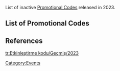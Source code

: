 {{CustomTabs|rootpage=Promotional Code
|tab1 = Overview
|tab2 = History
}}
{{CustomTabs|rootpage=Promotional Code/History|class=custom-tabs-secondary
|tab1 = Current
|tab2 = 2024
|tab3 = 2023
|tab4 = 2022
|tab5 = 2021
|tab6 = 2020
}}
List of inactive [[Promotional Code]]s released in 2023.

==List of Promotional Codes==
{{Code Row/Header}}
{{Code Row<!--
	-->|JB95D2V5XGJ5|A<!--
	-->|Mora*20,000;Hero's Wit*2;Adventurer's Experience*5;Charcoal-Baked Ajilenakh Cake*5;Curry Shrimp*5<!--
	-->|2023-12-20|2024-04-09<!--
-->}}
{{Code Row<!--
	-->|NA88ANTJL5SD|A<!--
	-->|Primogem*60;Adventurer's Experience*5<!--
	-->|2023-12-20|2024-03-02<!--
-->}}
{{Code Row<!--
	-->|NNDFKSKEX6TH|A<!--
	-->|Mora*10,000;Adventurer's Experience*10;Fine Enhancement Ore*5;Stir-Fried Fish Noodles*5;Jueyun Chili Chicken*5<!--
	-->|2023-12-20|2024-01-16<!--
-->}}
{{Code Row<!--
	-->|HJGDJA2FW7FH|A<!--
	-->|Mora*10,000;Adventurer's Experience*10;Fine Enhancement Ore*5;Stir-Fried Fish Noodles*5;Jueyun Chili Chicken*5<!--
	-->|2023-12-20|2024-01-16<!--
-->}}
{{Code Row<!--
	-->|EA8RWDMBVRTR|A<!--
	-->|Primogem*60;Adventurer's Experience*5<!--
	-->|2023-11-07|2024-01-08<!--
-->}}
{{Code Row<!--
	-->|[https://act.hoyoverse.com/ys/event/hoyofest2023-xrdqyw/index.html HoYoFEST 2023]|A|notacode=yes<!--
	-->|Mora*20,000<!--
	-->|2023-07-10|2023-12-31<!--
	-->|Code will hit max usage at 2,300,000<!--
-->}}
{{Code Row<!--
	-->|RS99D5LVTM6V|G<!--
	-->|Primogem*100;Mystic Enhancement Ore*10<!--
	-->|2023-12-08|2023-12-09<!--
	-->|4.3 Livestream Codes<!--
-->}}
{{Code Row<!--
	-->|UBRQC4MCT4PZ|G<!--
	-->|Primogem*100;Adventurer's Experience*5<!--
	-->|2023-12-08|2023-12-09<!--
	-->|4.3 Livestream Codes<!--
-->}}
{{Code Row<!--
	-->|8BQ9CMMVS5PM|G<!--
	-->|Primogem*100;Mora*50,000<!--
	-->|2023-12-08|2023-12-09<!--
	-->|4.3 Livestream Codes<!--
-->}}
{{Code Row<!--
	-->|SEN3VLELVJV2|CN<!--
	-->|Primogem*100;Mystic Enhancement Ore*10<!--
	-->|2023-12-08|2023-12-09<!--
	-->|4.3 CN Livestream Codes<!--
-->}}
{{Code Row<!--
	-->|WX6JDLFLC3CN|CN<!--
	-->|Primogem*100;Adventurer's Experience*5<!--
	-->|2023-12-08|2023-12-09<!--
	-->|4.3 CN Livestream Codes<!--
-->}}
{{Code Row<!--
	-->|WWNKULX5VJXA|CN<!--
	-->|Primogem*100;Mora*50,000<!--
	-->|2023-12-08|2023-12-09<!--
	-->|4.3 CN Livestream Codes<!--
-->}}
{{Code Row<!--
	-->|6T8NWE3HD7PD|A<!--
	-->|Primogem*60;Adventurer's Experience*5<!--
	-->|2023-09-26|2023-12-08<!--
-->}}
{{Code Row<!--
	-->|YT9L3UFSZXF9;YT9L2DWTYWWM|A<!--
	-->|Mora*10,000;Adventurer's Experience*10;Fine Enhancement Ore*5;Stir-Fried Fish Noodles*5;Jueyun Chili Chicken*5<!--
	-->|2023-11-08|2023-11-13<!--
	-->|Using any of the codes will render the other(s) unusable.|ref=<ref>YouTube: [https://youtu.be/Yx2pRt-KWGM Furina Fan Review] (Video description)</ref><!--
-->}}      
{{Code Row<!--
	-->|3SRM3VEBHXY5|A<!--
	-->|Mora*10,000;Adventurer's Experience*10;Fine Enhancement Ore*5;Stir-Fried Fish Noodles*5;Jueyun Chili Chicken*5<!--
	-->|2023-11-08|2023-11-13<!--
-->}}
{{Code Row<!--
	-->|ETR5KVFSYFMZ|A<!--
	-->|Mora*10,000;Adventurer's Experience*10;Fine Enhancement Ore*5;Stir-Fried Fish Noodles*5;Jueyun Chili Chicken*5<!--
	-->|2023-11-08|2023-11-13<!--
-->}}
{{Code Row<!--
	-->|WA8MJCETGXLR|A<!--
	-->|Mora*10,000;Adventurer's Experience*10;Fine Enhancement Ore*5;Stir-Fried Fish Noodles*5;Jueyun Chili Chicken*5<!--
	-->|2023-11-08|2023-11-13<!--
-->}}
{{Code Row<!--
    -->|VA97KJNF24UV|G<!--
    -->|Primogem*100;Mystic Enhancement Ore*10<!--
    -->|2023-11-03|2023-11-04<!--
	-->|4.2 Livestream Codes<!--
-->}}
{{Code Row<!--
    -->|NTQP2KPEJMUH|G<!--
    -->|Primogem*100;Hero's Wit*5<!--
    -->|2023-11-03|2023-11-04<!--
	-->|4.2 Livestream Codes<!--
-->}}
{{Code Row<!--
    -->|9T96KJNE2LVM|G<!--
    -->|Primogem*100;Mora*50,000<!--
    -->|2023-11-03|2023-11-04<!--
	-->|4.2 Livestream Codes<!--
-->}}
{{Code Row<!--
    -->|9DVWJTXLPTRJ|CN<!--
    -->|Primogem*100;Mystic Enhancement Ore*10<!--
    -->|2023-11-03|2023-11-04<!--
	-->|4.2 CN Livestream Codes<!--
-->}}
{{Code Row<!--
    -->|LCCWKBWMPT9N|CN<!--
    -->|Primogem*100;Hero's Wit*5<!--
    -->|2023-11-03|2023-11-04<!--
	-->|4.2 CN Livestream Codes<!--
-->}}
{{Code Row<!--
    -->|RUUF3TEL7RBS|CN<!--
    -->|Primogem*100;Mora*50,000<!--
    -->|2023-11-03|2023-11-04<!--
	-->|4.2 CN Livestream Codes<!--
-->}}
{{Code Row<!--
	-->|9A97KJNX2NZ9|A<!--
	-->|Primogem*30<!--
	-->|2023-10-31|2023-11-02<!--
    -->|ref=<ref>Twitter: [https://twitter.com/GenshinImpact/status/1719205051347214815 Paimon Candy Jar]</ref><!--
-->}}
{{Code Row<!--
	-->|[https://act.hoyoverse.com/ys/event/e20231003ost/index.html Glad Tidings From Afar]|A|notacode=yes<!--
	-->|Primogem*40<!--
	-->|2023-10-20|2023-10-28<!--
	-->|Code will hit max usage at 5,000,000<!--
-->}}
{{Code Row<!--
	-->|TTQNCFMADSWH|A<!--
	-->|Primogem*30<!--
	-->|2023-10-16|2023-10-24<!--
	-->|Code has hit max usage.|ref=<ref>Twitter: [https://twitter.com/GenshinImpact/status/1713764420583882855 "I Know That Sound..." Round 3 Results Announcement]</ref><!--
-->}}
{{Code Row<!--
	-->|AAQNVELTVSXV|A<!--
	-->|Mora*20,000;Mystic Enhancement Ore*5<!--
	-->|2023-10-13|2023-10-23<!--
	-->|ref=<ref>Twitter: [https://twitter.com/GenshinImpact/status/1712677224762204303 "I Know That Sound..." Round 2 Results Announcement]</ref><!--
-->}}
{{Code Row<!--
	-->|4S97DELBCSV9|A<!--
	-->|Mora*20,000;Hero's Wit*2<!--
	-->|2023-10-07|2023-10-17<!--
	-->|ref=<ref>Twitter: [https://twitter.com/GenshinImpact/status/1710503005974573232 "I Know That Sound..." Round 1 Results Announcement]</ref><!--
-->}}
{{Code Row<!--
	-->|AS97CE45EUER|A<!--
	-->|Mora*20,000;Hero's Wit*2;Fine Enhancement Ore*3<!--
	-->|2023-09-26|2023-10-16<!--
	-->|Facebook Messenger Quiz<ref>Hoyolab: [https://www.hoyolab.com/article/21877012 Facebook Messenger Quiz]</ref><!--
-->}}
{{Code Row<!--
	-->|WEQPKCLZYRDH;WEQP3D5ZHRD9|A<!--
	-->|Mora*10,000;Adventurer's Experience*10;Fine Enhancement Ore*5;Stir-Fried Fish Noodles*5;Jueyun Chili Chicken*5<!--
	-->|2023-09-28|2023-10-11<!--
	-->|Using any of the codes will render the other(s) unusable.<!--
-->}}
{{Code Row<!--
	-->|FASF2VLYYSRD|A<!--
	-->|Mora*10,000;Adventurer's Experience*10;Fine Enhancement Ore*5;Stir-Fried Fish Noodles*5;Jueyun Chili Chicken*5<!--
	-->|2023-09-28|2023-10-11<!--
-->}}
{{Code Row<!--
	-->|RQWP3ULZZ8VD;RQWP2C4HZ8A5|A<!--
	-->|Mora*10,000;Adventurer's Experience*10;Fine Enhancement Ore*5;Stir-Fried Fish Noodles*5;Jueyun Chili Chicken*5<!--
	-->|2023-09-27|2023-10-11<!--
	-->|Using any of the codes will render the other(s) unusable.<!--
-->}}
{{Code Row<!--
	-->|EAFVJV4YGTR9;EAFVKD4GZQBZ|A<!--
	-->|Mora*10,000;Adventurer's Experience*10;Fine Enhancement Ore*5;Stir-Fried Fish Noodles*5;Jueyun Chili Chicken*5<!--
	-->|2023-09-27|2023-10-11<!--
	-->|Using any of the codes will render the other(s) unusable.<!--
-->}}
{{Code Row<!--
	-->|GDAHKD5HYTN5;GDAH2VWGT8AT;GDAHJC4YHS7H|A<!--
	-->|Mora*10,000;Adventurer's Experience*10;Fine Enhancement Ore*5;Stir-Fried Fish Noodles*5;Jueyun Chili Chicken*5<!--
	-->|2023-09-27|2023-10-11<!--
	-->|Using any of the codes will render the other(s) unusable.<!--
-->}}
{{Code Row<!--
	-->|GENSHINIMPACTRIVALS23|A<!--
	-->|Mora*20,000;Hero's Wit*3;Mystic Enhancement Ore*5<!--
	-->|2023-09-28|2023-10-05<!--
-->}}
{{Code Row<!--
	-->|2S84JS839T8R|A<!--
	-->|Primogem*60;Adventurer's Experience*5<!--
	-->|2023-08-15|2023-10-04<!--
-->}}
{{Code Row<!--
	-->|MT8PCZYVG2T5|A<!--
	-->|Mora*10,000;Adventurer's Experience*10;Fine Enhancement Ore*5;Stir-Fried Fish Noodles*5;Jueyun Chili Chicken*5<!--
	-->|2023-09-18|2023-09-27<!--
-->}}
{{Code Row<!--
	-->|TA97CGHDHJTH|A<!--
	-->|Mora*10,000;Adventurer's Experience*10;Fine Enhancement Ore*5;Stir-Fried Fish Noodles*5;Jueyun Chili Chicken*5<!--
	-->|2023-09-17|2023-09-27<!--
-->}}
{{Code Row<!--
	-->|NA9NDHHCZKTD|A<!--
	-->|Mora*10,000;Adventurer's Experience*10;Fine Enhancement Ore*5;Stir-Fried Fish Noodles*5;Jueyun Chili Chicken*5<!--
	-->|2023-09-17|2023-09-27<!--
-->}}
{{Code Row<!--
	-->|[https://www.hoyolab.com/article/20902797 Discord Nitro]|G|notacode=yes<!--
	-->|Primogem*60;Hero's Wit*10;Mora*100,000;Eminent Share Bundle*5;Adventurer's Breakfast Sandwich*5<!--
	-->|2023-08-16|2023-09-26<!--
	-->|Discord Nitro subscription is required, but a free 1-Month Trial for Discord Nitro can be obtained with this event. As of 19 September 2023, all eligible codes have been claimed from this promotion.<!--
-->}}
{{Code Row<!--
	-->|FB8PFFHT364M|G<!--
	-->|Primogem*100;Mystic Enhancement Ore*10<!--
	-->|2023-09-15|2023-09-16<!--
	-->|4.1 Livestream Codes<!--
-->}}
{{Code Row<!--
	-->|JS96FEZS3P59|G<!--
	-->|Primogem*100;Hero's Wit*5<!--
	-->|2023-09-15|2023-09-16<!--
	-->|4.1 Livestream Codes<!--
-->}}
{{Code Row<!--
	-->|2T86EWGBJP6V|G<!--
	-->|Primogem*100;Mora*50,000<!--
	-->|2023-09-15|2023-09-16<!--
	-->|4.1 Livestream Codes<!--
-->}}
{{Code Row<!--
	-->|GCSYYDEJNYC6|CN<!--
	-->|Primogem*100;Mystic Enhancement Ore*10<!--
	-->|2023-09-15|2023-09-16<!--
	-->|4.1 CN Livestream Codes<!--
-->}}
{{Code Row<!--
	-->|MCAGYVX2NGFA|CN<!--
	-->|Primogem*100;Hero's Wit*5<!--
	-->|2023-09-15|2023-09-16<!--
	-->|4.1 CN Livestream Codes<!--
-->}}
{{Code Row<!--
	-->|RCTGGDX26GEW|CN<!--
	-->|Primogem*100;Mora*50,000<!--
	-->|2023-09-15|2023-09-16<!--
	-->|4.1 CN Livestream Codes<!--
-->}}
{{Code Row<!--
	-->|NS92PG6DB52M|A<!--
	-->|Primogem*60;Adventurer's Experience*5<!--
	-->|2023-07-05|2023-08-25<!--
-->}}
{{Code Row<!--
	-->|3BRLL59ZCZKD|G<!--
	-->|Primogem*100;Mystic Enhancement Ore*10<!--
	-->|2023-08-04|2023-08-05<!--
	-->|4.0 Livestream Codes<!--
-->}}
{{Code Row<!--
	-->|WA845MQHUHKH|G<!--
	-->|Primogem*100;Hero's Wit*5<!--
	-->|2023-08-04|2023-08-05<!--
	-->|4.0 Livestream Codes<!--
-->}}
{{Code Row<!--
	-->|ZT8MLL8GCYKM|G<!--
	-->|Primogem*100;Mora*50,000<!--
	-->|2023-08-04|2023-08-05<!--
	-->|4.0 Livestream Codes<!--
-->}}
{{Code Row<!--
	-->|RCGMCXM3DXMN|CN<!--
	-->|Primogem*100;Mystic Enhancement Ore*10<!--
	-->|2023-08-04|2023-08-05<!--
	-->|4.0 CN Livestream Codes<!--
-->}}
{{Code Row<!--
	-->|GCYMUE53CWNS|CN<!--
	-->|Primogem*100;Hero's Wit*5<!--
	-->|2023-08-04|2023-08-05<!--
	-->|4.0 CN Livestream Codes<!--
-->}}
{{Code Row<!--
	-->|ACG4VF43DF6W|CN<!--
	-->|Primogem*100;Mora*50,000<!--
	-->|2023-08-04|2023-08-05<!--
	-->|4.0 CN Livestream Codes<!--
-->}}
{{Code Row<!--
	-->|WTQ2E83WS869|A<!--
	-->|Primogem*60;Adventurer's Experience*5<!--
	-->|2023-05-24|2023-08-03<!--
-->}}
{{Code Row<!--
	-->|RS9MLR5553UH|A<!--
	-->|Mora*30,000;Crab Roe Kourayaki*1;Berry & Mint Burst*1;Mint Jelly*1<!--
	-->|2023-07-24|2023-08-01<!--
-->}}
{{Code Row<!--
	-->|QBQ2NH6DB4Z9|G<!--
	-->|Primogem*100;Mystic Enhancement Ore*10<!--
	-->|2023-06-23|2023-06-24<!--
	-->|3.8 Livestream Codes<!--
-->}}
{{Code Row<!--
	-->|2SR3PY7CA52V|G<!--
	-->|Primogem*100;Hero's Wit*5<!--
	-->|2023-06-23|2023-06-24<!--
	-->|3.8 Livestream Codes<!--
-->}}
{{Code Row<!--
	-->|6A836GNUA52Z|G<!--
	-->|Primogem*100;Mora*50,000<!--
	-->|2023-06-23|2023-06-24<!--
	-->|3.8 Livestream Codes<!--
-->}}
{{Code Row<!--
	-->|SDFW49BXAVDW|CN<!--
	-->|Primogem*100;Mystic Enhancement Ore*10<!--
	-->|2023-06-23|2023-06-24<!--
	-->|3.8 CN Livestream Codes<!--
-->}}
{{Code Row<!--
	-->|PVEXMQTXSVUJ|CN<!--
	-->|Primogem*100;Hero's Wit*5<!--
	-->|2023-06-23|2023-06-24<!--
	-->|3.8 CN Livestream Codes<!--
-->}}
{{Code Row<!--
	-->|2CXWMRTESDD6|CN<!--
	-->|Primogem*100;Mora*50,000<!--
	-->|2023-06-23|2023-06-24<!--
	-->|3.8 CN Livestream Codes<!--
-->}}
{{Code Row<!--
	-->|9S83F34ZFDVV|A<!--
	-->|Adventurer's Experience*10;Mora*10,000;Fine Enhancement Ore*5;Stir-Fried Fish Noodles*5;Jueyun Chili Chicken*5<!--
	-->|2023-05-24|2023-06-04<!--
-->}}
{{Code Row<!--
	-->|3SRJF25GXCU5|A<!--
	-->|Adventurer's Experience*10;Mora*10,000;Fine Enhancement Ore*5;Stir-Fried Fish Noodles*5;Jueyun Chili Chicken*5<!--
	-->|2023-05-24|2023-06-04<!--
-->}}
{{Code Row<!--
	-->|5B93WJMGXVFZ|A<!--
	-->|Adventurer's Experience*10;Mora*10,000;Fine Enhancement Ore*5;Stir-Fried Fish Noodles*5;Jueyun Chili Chicken*5<!--
	-->|2023-05-24|2023-06-04<!--
-->}}
{{Code Row<!--
	-->|GA9FPD42SJ4V|A<!--
	-->|Primogem*60;Adventurer's Experience*5<!--
	-->|2023-04-12|2023-06-04<!--
-->}}
{{Code Row<!--
	-->|LAQZMTPKNTYH|A<!--
	-->|Adventurer's Experience*10;Mora*10,000;Fine Enhancement Ore*5;Stir-Fried Fish Noodles*5;Jueyun Chili Chicken*5<!--
	-->|2023-04-12|2023-05-23<!--
-->}}
{{Code Row/Footer}}

==References==
{{Reflist|3}}
[[Category:Events]]

[[tr:Etkinleştirme kodu/Geçmiş/2023]]